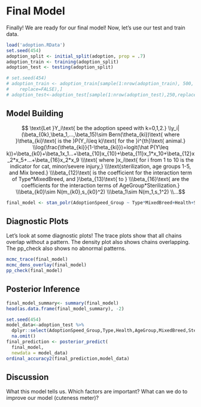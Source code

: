 # Final Model
Finally! We are ready for our final model! Now, let's use our test and train data. 
```r
load('adoption.RData')
set.seed(454)
adoption_split <- initial_split(adoption, prop = .7) 
adoption_train <- training(adoption_split)
adoption_test <- testing(adoption_split) 
```

```r
# set.seed(454)
# adoption_train <- adoption_train[sample(1:nrow(adoption_train), 500,
#    replace=FALSE),]
# adoption_test<-adoption_test[sample(1:nrow(adoption_test),250,replace=FALSE),]
```


## Model Building 
$$
\text{Let }Y_i\text{ be the adoption speed with k=0,1,2.}
\\y_i|(\beta_{0k},\beta_1,...,\beta_15)\sim Bern(\theta_{ki})\text{ where }\theta_{ki}\text{ is the }P(Y_i\leq k)\text{ for the }i^{th}\text{ animal.}
\\log(\frac{\theta_{ki}}{1-\theta_{ki}})=logit(\hat P(Y\leq k))=\beta_{k0}+\beta_1x_1...+\beta_{10}x_{10}+\beta_{11}x_1*x_10+\beta_{12}x_2*x_5+...+\beta_{16}x_2*x_9
\\\text{ where }x_i\text{ for i from 1 to 10 is the indicator for cat, minor/severe injury,}
\\\text{sterilization, age groups 1-5, and Mix breed.}
\\\beta_{12}\text{ is the coefficient for the interaction term of Type*MixedBreed, and }\beta_{13}\text{ to }
\\\beta_{16}\text{ are the coefficients for the interaction terms of AgeGroup*Sterilization.}
\\\beta_{k0}\sim N(m_{k0},s_{k0}^2)
\\\beta_1\sim N(m_1,s_1^2)
\\...$$

```r
final_model <- stan_polr(AdoptionSpeed_Group ~ Type*MixedBreed+Health+Sterilized*AgeGroup, data =adoption_train, prior=R2(0.5,what=NULL),iter=5000, seed = 454)
```


## Diagnostic Plots
Let's look at some diagnostic plots! The trace plots show that all chains overlap without a pattern. The density plot also shows chains overlapping. The pp_check also shows no abnormal patterns. 

```r
mcmc_trace(final_model)
mcmc_dens_overlay(final_model)
pp_check(final_model)
```

## Posterior Inference
```r
final_model_summary<- summary(final_model)
head(as.data.frame(final_model_summary), -2)
```

```r
set.seed(454)
model_data<-adoption_test %>%
  dplyr::select(AdoptionSpeed_Group,Type,Health,AgeGroup,MixedBreed,Sterilized) %>%
  na.omit()
final_prediction <- posterior_predict(
  final_model,
  newdata = model_data)
ordinal_accuracy2(final_prediction,model_data)
```

## Discussion
What this model tells us. Which factors are important? What can we do to improve our model (cuteness meter)? 


